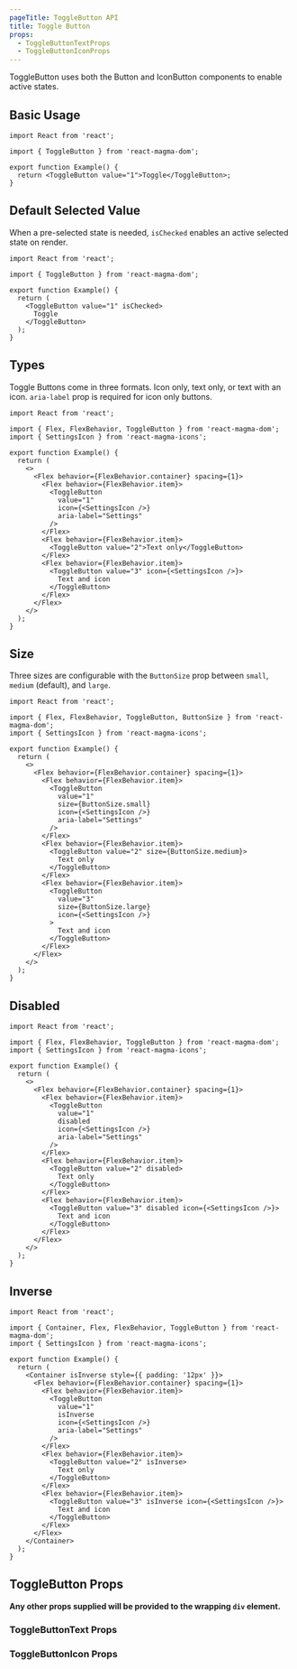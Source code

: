 ```yaml
---
pageTitle: ToggleButton API
title: Toggle Button
props:
  - ToggleButtonTextProps
  - ToggleButtonIconProps
---
```


<PageContent componentName="toggle_button" type="api">

<LeadParagraph>
  ToggleButton uses both the Button and IconButton components to enable active
  states.
</LeadParagraph>

## Basic Usage

```tsx
import React from 'react';

import { ToggleButton } from 'react-magma-dom';

export function Example() {
  return <ToggleButton value="1">Toggle</ToggleButton>;
}
```

## Default Selected Value

When a pre-selected state is needed, `isChecked` enables an active selected state on render.

```tsx
import React from 'react';

import { ToggleButton } from 'react-magma-dom';

export function Example() {
  return (
    <ToggleButton value="1" isChecked>
      Toggle
    </ToggleButton>
  );
}
```

## Types

Toggle Buttons come in three formats. Icon only, text only, or text with an icon. `aria-label` prop is required for icon only buttons.

```tsx
import React from 'react';

import { Flex, FlexBehavior, ToggleButton } from 'react-magma-dom';
import { SettingsIcon } from 'react-magma-icons';

export function Example() {
  return (
    <>
      <Flex behavior={FlexBehavior.container} spacing={1}>
        <Flex behavior={FlexBehavior.item}>
          <ToggleButton
            value="1"
            icon={<SettingsIcon />}
            aria-label="Settings"
          />
        </Flex>
        <Flex behavior={FlexBehavior.item}>
          <ToggleButton value="2">Text only</ToggleButton>
        </Flex>
        <Flex behavior={FlexBehavior.item}>
          <ToggleButton value="3" icon={<SettingsIcon />}>
            Text and icon
          </ToggleButton>
        </Flex>
      </Flex>
    </>
  );
}
```

## Size

Three sizes are configurable with the `ButtonSize` prop between `small`, `medium` (default), and `large`.

```tsx
import React from 'react';

import { Flex, FlexBehavior, ToggleButton, ButtonSize } from 'react-magma-dom';
import { SettingsIcon } from 'react-magma-icons';

export function Example() {
  return (
    <>
      <Flex behavior={FlexBehavior.container} spacing={1}>
        <Flex behavior={FlexBehavior.item}>
          <ToggleButton
            value="1"
            size={ButtonSize.small}
            icon={<SettingsIcon />}
            aria-label="Settings"
          />
        </Flex>
        <Flex behavior={FlexBehavior.item}>
          <ToggleButton value="2" size={ButtonSize.medium}>
            Text only
          </ToggleButton>
        </Flex>
        <Flex behavior={FlexBehavior.item}>
          <ToggleButton
            value="3"
            size={ButtonSize.large}
            icon={<SettingsIcon />}
          >
            Text and icon
          </ToggleButton>
        </Flex>
      </Flex>
    </>
  );
}
```

## Disabled

```tsx
import React from 'react';

import { Flex, FlexBehavior, ToggleButton } from 'react-magma-dom';
import { SettingsIcon } from 'react-magma-icons';

export function Example() {
  return (
    <>
      <Flex behavior={FlexBehavior.container} spacing={1}>
        <Flex behavior={FlexBehavior.item}>
          <ToggleButton
            value="1"
            disabled
            icon={<SettingsIcon />}
            aria-label="Settings"
          />
        </Flex>
        <Flex behavior={FlexBehavior.item}>
          <ToggleButton value="2" disabled>
            Text only
          </ToggleButton>
        </Flex>
        <Flex behavior={FlexBehavior.item}>
          <ToggleButton value="3" disabled icon={<SettingsIcon />}>
            Text and icon
          </ToggleButton>
        </Flex>
      </Flex>
    </>
  );
}
```

## Inverse

```tsx
import React from 'react';

import { Container, Flex, FlexBehavior, ToggleButton } from 'react-magma-dom';
import { SettingsIcon } from 'react-magma-icons';

export function Example() {
  return (
    <Container isInverse style={{ padding: '12px' }}>
      <Flex behavior={FlexBehavior.container} spacing={1}>
        <Flex behavior={FlexBehavior.item}>
          <ToggleButton
            value="1"
            isInverse
            icon={<SettingsIcon />}
            aria-label="Settings"
          />
        </Flex>
        <Flex behavior={FlexBehavior.item}>
          <ToggleButton value="2" isInverse>
            Text only
          </ToggleButton>
        </Flex>
        <Flex behavior={FlexBehavior.item}>
          <ToggleButton value="3" isInverse icon={<SettingsIcon />}>
            Text and icon
          </ToggleButton>
        </Flex>
      </Flex>
    </Container>
  );
}
```

## ToggleButton Props

**Any other props supplied will be provided to the wrapping `div` element.**

### ToggleButtonText Props

<ToggleButtonTextProps />

### ToggleButtonIcon Props

<ToggleButtonIconProps />

</PageContent>
